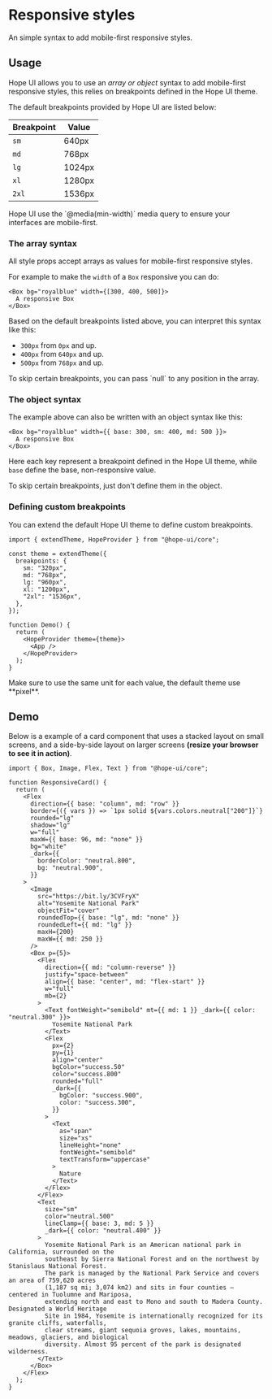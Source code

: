 
# Responsive styles

An simple syntax to add mobile-first responsive styles.

## Usage

Hope UI allows you to use an _array or object_ syntax to add mobile-first responsive styles, this relies on breakpoints defined in the Hope UI theme.

The default breakpoints provided by Hope UI are listed below:

| Breakpoint | Value  |
| ---------- | ------ |
| `sm`       | 640px  |
| `md`       | 768px  |
| `lg`       | 1024px |
| `xl`       | 1280px |
| `2xl`      | 1536px |

<Callout>
  Hope UI use the `@media(min-width)` media query to ensure your interfaces are mobile-first.
</Callout>

### The array syntax

All style props accept arrays as values for mobile-first responsive styles.

For example to make the `width` of a `Box` responsive you can do:

```tsx
<Box bg="royalblue" width={[300, 400, 500]}>
  A responsive Box
</Box>
```

Based on the default breakpoints listed above, you can interpret this syntax like this:

- `300px` from `0px` and up.
- `400px` from `640px` and up.
- `500px` from `768px` and up.

<Callout>
  To skip certain breakpoints, you can pass&nbsp;`null`&nbsp;to any position in the array.
</Callout>

### The object syntax

The example above can also be written with an object syntax like this:

```tsx
<Box bg="royalblue" width={{ base: 300, sm: 400, md: 500 }}>
  A responsive Box
</Box>
```

Here each key represent a breakpoint defined in the Hope UI theme, while `base` define the base, non-responsive value.

<Callout>To skip certain breakpoints, just don't define them in the object.</Callout>

### Defining custom breakpoints

You can extend the default Hope UI theme to define custom breakpoints.

```tsx
import { extendTheme, HopeProvider } from "@hope-ui/core";

const theme = extendTheme({
  breakpoints: {
    sm: "320px",
    md: "768px",
    lg: "960px",
    xl: "1200px",
    "2xl": "1536px",
  },
});

function Demo() {
  return (
    <HopeProvider theme={theme}>
      <App />
    </HopeProvider>
  );
}
```

<Callout type="warning">
  Make sure to use the same unit for each value, the default theme use **pixel**.
</Callout>

## Demo

Below is a example of a card component that uses a stacked layout on small screens, and a side-by-side layout on larger screens **(resize your browser to see it in action)**.

<Preview isCentered>
  <ResponsiveCardExample />
</Preview>

```tsx
import { Box, Image, Flex, Text } from "@hope-ui/core";

function ResponsiveCard() {
  return (
    <Flex
      direction={{ base: "column", md: "row" }}
      border={({ vars }) => `1px solid ${vars.colors.neutral["200"]}`}
      rounded="lg"
      shadow="lg"
      w="full"
      maxW={{ base: 96, md: "none" }}
      bg="white"
      _dark={{
        borderColor: "neutral.800",
        bg: "neutral.900",
      }}
    >
      <Image
        src="https://bit.ly/3CVFryX"
        alt="Yosemite National Park"
        objectFit="cover"
        roundedTop={{ base: "lg", md: "none" }}
        roundedLeft={{ md: "lg" }}
        maxH={200}
        maxW={{ md: 250 }}
      />
      <Box p={5}>
        <Flex
          direction={{ md: "column-reverse" }}
          justify="space-between"
          align={{ base: "center", md: "flex-start" }}
          w="full"
          mb={2}
        >
          <Text fontWeight="semibold" mt={{ md: 1 }} _dark={{ color: "neutral.300" }}>
            Yosemite National Park
          </Text>
          <Flex
            px={2}
            py={1}
            align="center"
            bgColor="success.50"
            color="success.800"
            rounded="full"
            _dark={{
              bgColor: "success.900",
              color: "success.300",
            }}
          >
            <Text
              as="span"
              size="xs"
              lineHeight="none"
              fontWeight="semibold"
              textTransform="uppercase"
            >
              Nature
            </Text>
          </Flex>
        </Flex>
        <Text
          size="sm"
          color="neutral.500"
          lineClamp={{ base: 3, md: 5 }}
          _dark={{ color: "neutral.400" }}
        >
          Yosemite National Park is an American national park in California, surrounded on the
          southeast by Sierra National Forest and on the northwest by Stanislaus National Forest.
          The park is managed by the National Park Service and covers an area of 759,620 acres
          (1,187 sq mi; 3,074 km2) and sits in four counties – centered in Tuolumne and Mariposa,
          extending north and east to Mono and south to Madera County. Designated a World Heritage
          Site in 1984, Yosemite is internationally recognized for its granite cliffs, waterfalls,
          clear streams, giant sequoia groves, lakes, mountains, meadows, glaciers, and biological
          diversity. Almost 95 percent of the park is designated wilderness.
        </Text>
      </Box>
    </Flex>
  );
}
```
